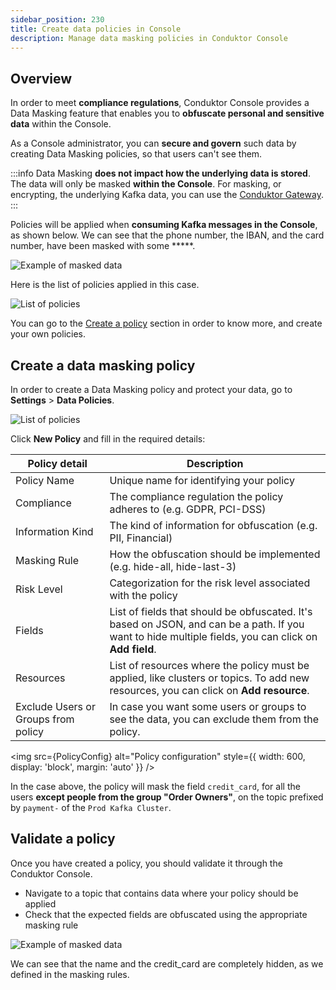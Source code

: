 ```yaml
---
sidebar_position: 230
title: Create data policies in Console  
description: Manage data masking policies in Conduktor Console
---
```


## Overview

In order to meet **compliance regulations**, Conduktor <GlossaryTerm>Console</GlossaryTerm> provides a Data Masking feature that enables you to **obfuscate personal and sensitive data** within the Console.

As a Console administrator, you can **secure and govern** such data by creating Data Masking policies, so that users can't see them.

:::info
Data Masking **does not impact how the underlying data is stored**. The data will only be masked **within the Console**. For masking, or encrypting, the underlying Kafka data, you can use the [Conduktor Gateway](/gateway/).
:::

Policies will be applied when **consuming Kafka messages in the Console**, as shown below. We can see that the phone number, the IBAN, and the card number, have been masked with some *****.

![Example of masked data](/images/masked-data.png)

Here is the list of policies applied in this case.

![List of policies](/images/data-policies.png)

You can go to the [Create a policy](/platform/navigation/settings/data-masking/create-a-policy/) section in order to know more, and create your own policies.

## Create a data masking policy

In order to create a Data Masking policy and protect your data, go to **Settings** > **Data Policies**.

![List of policies](/images/data-policies.png)

Click **New Policy** and fill in the required details:

| Policy detail                       | Description                                                                                                                                           |
|-------------------------------------|-------------------------------------------------------------------------------------------------------------------------------------------------------|
| Policy Name                         | Unique name for identifying your policy                                                                                                               |
| Compliance                          | The compliance regulation the policy adheres to (e.g. GDPR, PCI-DSS)                                                                                  |
| Information Kind                    | The kind of information for obfuscation (e.g. PII, Financial)                                                                                         |
| Masking Rule                        | How the obfuscation should be implemented (e.g. hide-all, hide-last-3)                                                                                |
| Risk Level                          | Categorization for the risk level associated with the policy                                                                                          |
| Fields                              | List of fields that should be obfuscated. It's based on JSON, and can be a path. If you want to hide multiple fields, you can click on **Add field**. |
| Resources                           | List of resources where the policy must be applied, like clusters or topics. To add new resources, you can click on **Add resource**.                 |
| Exclude Users or Groups from policy | In case you want some users or groups to see the data, you can exclude them from the policy.                                                          |


<img src={PolicyConfig} alt="Policy configuration" style={{ width: 600, display: 'block', margin: 'auto' }} />

In the case above, the policy will mask the field `credit_card`, for all the users **except people from the group "Order Owners"**, on the topic prefixed by `payment-` of the `Prod Kafka Cluster`.

## Validate a policy

Once you have created a policy, you should validate it through the Conduktor Console. 

* Navigate to a topic that contains data where your policy should be applied
* Check that the expected fields are obfuscated using the appropriate masking rule

![Example of masked data](/images/masked-data.png)

We can see that the name and the credit_card are completely hidden, as we defined in the masking rules.
